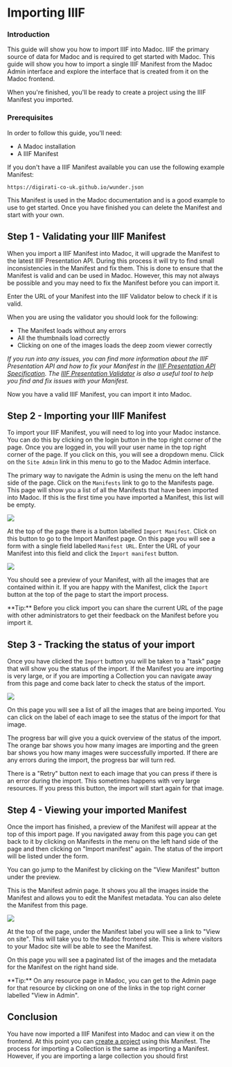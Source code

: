 
# Importing IIIF

### Introduction

This guide will show you how to import IIIF into Madoc. IIIF the primary source of data for Madoc and is required
to get started with Madoc. This guide will show you how to import a single IIIF Manifest from the Madoc Admin interface
and explore the interface that is created from it on the Madoc frontend.

When you're finished, you'll be ready to create a project using the IIIF Manifest you imported.

### Prerequisites

In order to follow this guide, you'll need:

- A Madoc installation
- A IIIF Manifest

If you don't have a IIIF Manifest available you can use the following example Manifest:

```
https://digirati-co-uk.github.io/wunder.json
```

This Manifest is used in the Madoc documentation and is a good example to use to get started. Once you have finished
you can delete the Manifest and start with your own.

## Step 1 - Validating your IIIF Manifest

When you import a IIIF Manifest into Madoc, it will upgrade the Manifest to the latest IIIF Presentation API. During
this process it will try to find small inconsistencies in the Manifest and fix them. This is done to ensure that the
Manifest is valid and can be used in Madoc. However, this may not always be possible and you may need to fix the
Manifest before you can import it.

Enter the URL of your Manifest into the IIIF Validator below to check if it is valid.

<IIIFValidator />

When you are using the validator
you should look for the following:
- The Manifest loads without any errors
- All the thumbnails load correctly
- Clicking on one of the images loads the deep zoom viewer correctly

_If you run into any issues, you can find more information about the IIIF Presentation API and how to fix your Manifest
in the [IIIF Presentation API Specification](https://iiif.io/api/presentation/3.0/). The [IIIF Presentation Validator](https://presentation-validator.iiif.io/)
is also a useful tool to help you find and fix issues with your Manifest._

Now you have a valid IIIF Manifest, you can import it into Madoc.

## Step 2 - Importing your IIIF Manifest

To import your IIIF Manifest, you will need to log into your Madoc instance. You can do this by clicking on the
login button in the top right corner of the page. Once you are logged in, you will your user name in the top right
corner of the page. If you click on this, you will see a dropdown menu. Click on the `Site Admin` link in this menu to
go to the Madoc Admin interface.


The primary way to navigate the Admin is using the menu on the left hand side of the page. Click on the `Manifests` link
to go to the Manifests page. This page will show you a list of all the Manifests that have been imported into Madoc. If
this is the first time you have imported a Manifest, this list will be empty.

![](</assets/Screenshot 2021-05-06 at 17.19.16.png>)

At the top of the page there is a button labelled `Import Manifest`. Click on this button to go to the Import Manifest
page. On this page you will see a form with a single field labelled `Manifest URL`. Enter the URL of your Manifest into
this field and click the `Import manifest` button.

![](</assets/Screenshot 2020-09-02 at 20.53.14.png>)

You should see a preview of your Manifest, with all the images that are contained within it. If you are happy with the
Manifest, click the `Import` button at the top of the page to start the import process.

<Callout type="info">
  **Tip:** Before you click import you can share the current URL of the page with other administrators to get their
  feedback on
  the Manifest before you import it.
</Callout>

## Step 3 - Tracking the status of your import

Once you have clicked the `Import` button you will be taken to a "task" page that will show you the status of the
import. If the Manifest you are importing is very large, or if you are importing a Collection you can navigate away
from this page and come back later to check the status of the import.

![](</assets/Screenshot 2020-09-02 at 20.55.57.png>)

On this page you will see a list of all the images that are being imported. You can click on the label of each image
to see the status of the import for that image.

The progress bar will give you a quick overview of the status of the import. The orange bar shows you how many images
are importing and the green bar shows you how many images were successfully imported. If there are any errors during
the import, the progress bar will turn red.

There is a "Retry" button next to each image that you can press if there is an error during the import. This sometimes
happens with very large resources. If you press this button, the import will start again for that image.

## Step 4 - Viewing your imported Manifest

Once the import has finished, a preview of the Manifest will appear at the top of this import page. If you navigated
away from this page you can get back to it by clicking on Manifests in the menu on the left hand side of the page and
then clicking on "Import manifest" again. The status of the import will be listed under the form.

You can go jump to the Manifest by clicking on the "View Manifest" button under the preview.

This is the Manifest admin page. It shows you all the images inside the Manifest and allows you to edit the Manifest
metadata. You can also delete the Manifest from this page.

![](</assets/Screenshot 2020-09-02 at 20.59.23.png>)

At the top of the page, under the Manifest label you will see a link to "View on site". This will take you to the
Madoc frontend site. This is where visitors to your Madoc site will be able to see the Manifest.

On this page you will see a paginated list of the images and the metadata for the Manifest on the right hand side.

<Callout type="info">
  **Tip:** On any resource page in Madoc, you can get to the Admin page for that resource by clicking on one of the
  links in the top right corner labelled "View in Admin".
</Callout>

## Conclusion

You have now imported a IIIF Manifest into Madoc and can view it on the frontend. At this point you can [create a project](../projects/adding-a-new-project) using
this Manifest. The process for importing a Collection is the same as importing a Manifest. However, if you are importing a large collection you should first
